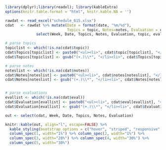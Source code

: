 
```r
library(dplyr);library(readxl); library(kableExtra)
options(knitr.table.format = "html", knitr.kable.NA = '') 
```

```r
rawdat <- read_excel("schedule_615.xlsx")
cdat   <- rawdat %>% mutate(Date = format(date, "%m/%d"), 
                            Topics = topic, Notes=notes, Evaluation = eval) %>% 
              select(Week, Date, Topics, Notes, Evaluation, topic, eval, notes)

# parse topics
topiclist <- which(!is.na(cdat$topic))
cdat$Topics[topiclist] <- paste0("<ul><li>", cdat$topic[topiclist], "</li></ul>")
cdat$Topics[topiclist] <- gsub("(+.)\\*", "</li><li>", cdat$Topics[topiclist])

# parse notes
noteslist <- which(!is.na(cdat$notes))
cdat$Notes[noteslist] <- paste0("<ul><li>", cdat$notes[noteslist], "</li></ul>")
cdat$Notes[noteslist] <- gsub("(+.)\\*", "</li><li>", cdat$Notes[noteslist])


# parse evaluations
evallist <- which(!is.na(cdat$eval))
cdat$Evaluation[evallist] <- paste0("<ul><li>", cdat$eval[evallist], "</li></ul>")
cdat$Evaluation[evallist] <- gsub("(+.)\\*", "</li><li>", cdat$Evaluation[evallist])
```

```r
out <- select(cdat, Week, Date, Topics, Notes, Evaluation)

knitr::kable(out, align="l", escape=FALSE) %>% 
  kable_styling(bootstrap_options = c("hover", "striped", "responsive", "bordered")) %>% 
  column_spec(1, width="1%") %>% column_spec(2, width="1%") %>%
  column_spec(3, width="20%") %>% column_spec(4, width="30%") %>%
  column_spec(5, width="30%")
```



